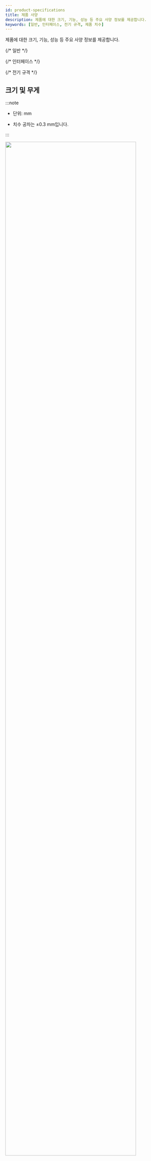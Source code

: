 ```yaml
---
id: product-specifications
title: 제품 사양
description: 제품에 대한 크기, 기능, 성능 등 주요 사양 정보를 제공합니다.
keywords: [일반, 인터페이스, 전기 규격, 제품 치수]
---
```


제품에 대한 크기, 기능, 성능 등 주요 사양 정보를 제공합니다.


{/* 일반 */}
<SpecSection data={specs.outputmodule.general} />

{/* 인터페이스 */}
<SpecSection data={specs.outputmodule.interface} />

{/* 전기 규격 */}
<SpecSection data={specs.outputmodule.power} />

## 크기 및 무게

:::note

* 단위: mm

* 치수 공차는 ±0.3 mm입니다.

:::

<Image src='/img/device/om120-dimension.svg' width='90%' className='none' />

:::info

제품 사양은 성능 개선을 위해 예고 없이 변경될 수 있습니다.

:::